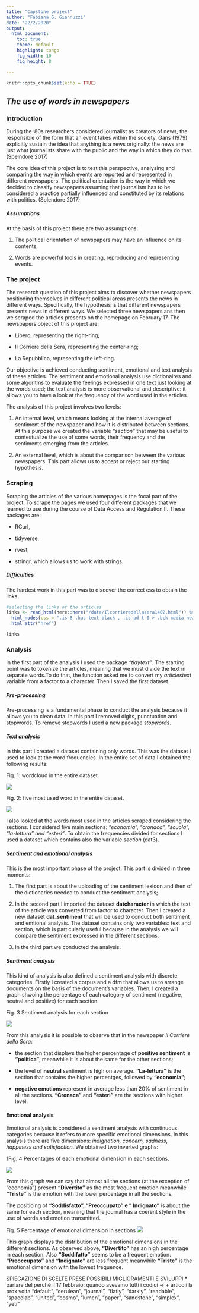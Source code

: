 ```yaml
---
title: "Capstone project"
author: "Fabiana G. Giannuzzi"
date: "22/2/2020"
output: 
  html_document:
    toc: true
    theme: default
    highlight: tango
    fig_width: 10
    fig_height: 8

---
```


```r
knitr::opts_chunk$set(echo = TRUE)

```
## *The use of words in newspapers*

### **Introduction**
During the '80s researchers considered journalist as creators of news, the responsible of the form that an event takes within the society. Gans (1979) explicitly sustain the idea that anything is a news originally: the news are just what journalists share with the public and the way in which they do that. (Spelndore 2017)

The core idea of this project is to test this perspective, analysing and comparing the way in which events are reported and represented in different newspapers. The political orientation is the way in which we decided to classify newspapers assuming that journalism has to be considered a practice partially influenced and constituted by its relations with politics. (Splendore 2017)

##### **Assumptions**
At the basis of this project there are two assumptions: 

1. The political orientation of newspapers may have an influence on its contents; 

2. Words are powerful tools in creating, reproducing and representing events. 

### **The project**
The research question of this project aims to discover whether newspapers positioning themselves in different political areas presents the news in different ways. Specifically, the hypothesis is that different newspapers presents news in different ways.
We selected three newspapers ans then we scraped the articles presents on the homepage on February 17. The newspapers object of this project are:

- Libero, representing the right-ring;

- Il Corriere della Sera, representing the center-ring;

- La Repubblica, representing the left-ring.

Our objective is achieved conducting sentiment, emotional and text analysis of these articles. 
The sentiment and emotional analysis use dictionaires and some algoritms to evaluate the feelings expressed in one text just looking at the words used; the text analysis is more observational and descriptive: it allows you to have a look at the frequency of the word used in the articles. 

The analysis of this project involves two levels:

1. An internal level, which means looking at the internal average of sentiment of the newspaper and how it is distributed between sections. At this purpose we created the variable *"section"* that may be useful to contestualize the use of some words, their frequency and the sentiments emerging from the articles.

2. An external level, which is about the comparison between the various newspapers. This part allows us to accept or reject our starting hypothesis.  

### **Scraping**
Scraping the articles of the various homepages is the focal part of the project. 
To scrape the pages we used four different packages that we learned to use during the course of Data Access and Regulation II. These packages are: 

- RCurl, 

- tidyverse, 

- rvest,

- stringr, which allows us to work with strings. 

##### **Difficulties**
The hardest work in this part was to discover the correct css to obtain the links. 

```r
#selecting the links of the articles
links <- read_html(here::here("/data/Ilcorrieredellasera1402.html")) %>% 
  html_nodes(css = ".is-8 .has-text-black , .is-pd-t-0 > .bck-media-news") %>% 
  html_attr("href")

links
```

### **Analysis**
In the first part of the analysis I used the package *"tidytext"*. 
The starting point was to tokenize the articles, meaning that we must divide the text in separate words.To do that, the function asked me to convert my *articlestext* variable from a factor to a character. Then I saved the first dataset. 

##### **Pre-processing**
Pre-processing is a fundamental phase to conduct the analysis because it allows you to clean data. In this part I removed digits, punctuation and stopwords. To remove stopwords I used a new package *stopwords*. 

##### **Text analysis**
In this part I created a dataset containing only words. This was the dataset I used to look at the word frequencies.
In the entire set of data I obtained the following results:

Fig. 1: wordcloud in the entire dataset 

![](fig/wordcloud-tot.png) 


Fig. 2: five most used word in the entire dataset.

![](fig/fivemostusedword-tot.png)

I also looked at the words most used in the articles scraped considering the sections. I considered five main sections: *"economia", "cronaca", "scuola", "la-lettura" and "esteri"*. To obtain the frequencies divided for sections I used a dataset which contains also the variable *section* (dat3). 

##### **Sentiment and emotional analysis**
This is the most important phase of the project. This part is divided in three moments:

1. The first part is about the uploading of the sentiment lexicon and then of the dictionaries needed to conduct the sentiment analysis;

2. In the second part I imported the dataset **datcharacter** in which the text of the article was converted from factor to character. Then I created a new dataset **dat_sentiment** that will be used to conduct both sentiment and emtional analysis. The dataset contains only two variables: text and section, which is particularly useful because in the analysis we will compare the sentiment expressed in the different sections.
 
 3. In the third part we conducted the analysis.
        
        
##### **Sentiment analysis**
This kind of analysis is also defined a sentiment analysis with discrete categories. 
Firstly I created a corpus and a dfm that allows us to arrange documents on the basis of the document's variables. 
Then, I created a graph shwoing the percentage of each category of sentiment (negative, neutral and positive) for each section.

Fig. 3 Sentiment analysis for each section

![](fig/sentimentanalysis - sections.png)

From this analysis it is possible to observe that in the newspaper *Il Corriere della Sera*:

- the section that displays the higher percentage of **positive sentiment** is **"politica"**, meanwhile it is about the same for the other sections; 

- the level of **neutral** sentiment is high on average. **"La-lettura"** is the section that contains the higher percentges, followed by **"economia"**;

- **negative emotions** represent in average less than 20% of sentiment in all the sections. **"Cronaca"** and **"esteri"** are the sections with higher level. 


#### **Emotional analysis**
Emotional analysis is considered a sentiment analysis with continuous categories because it refers to more specific emotional dimensions. In this analysis there are five dimensions: *indignation, concern, sadness, happiness and satisfaction*. 
We obtained two inverted graphs:

1Fig. 4 Percentages of each emotional dimension in each sections. 

![](fig/emotionalanalysis - forsection.png)

From this graph we can say that almost all the sections (at the exception of "economia") present **"Divertito"** as the most frequent emotion meanwhile **"Triste"** is the emotion with the lower percentage in all the sections.

The positioing of **"Soddisfatto", "Preoccupato" e " Indignato"** is about the same for each section, meaning that the journal has a coerent style in the use of words and emotion transmitted. 


Fig. 5 Percentage of emotional dimension in sections 
![](fig/emotionalanalysis - foremotion.png)



This graph displays the distribution of the emotional dimensions in the different sections. As observed above, **"Divertito"** has an high percentage in each section. Also **"Soddifatto"** seems to be a frequent emotion. **"Preoccupato"** and **"Indignato"** are less frequent meanwhile **"Triste"** is the emotional dimension with the lowest frequence. 

SPIEGAZIONE DI SCELTE PRESE 
POSSIBILI MIGLIORAMENTI E SVILUPPI 
* parlare del perchè il 17 febbraio: quando avevamo tutti i codici -> + articoli la prox volta 
“default”, “cerulean”, “journal”, “flatly”, “darkly”, “readable”, “spacelab”, “united”, “cosmo”, “lumen”, “paper”, “sandstone”, “simplex”, “yeti”